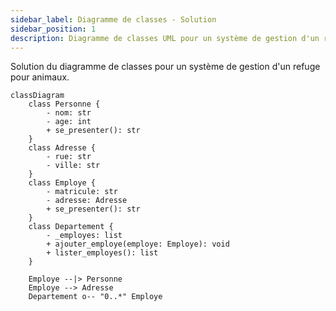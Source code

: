 ```yaml
---
sidebar_label: Diagramme de classes - Solution
sidebar_position: 1
description: Diagramme de classes UML pour un système de gestion d'un refuge pour animaux
---
```


Solution du diagramme de classes pour un système de gestion d'un refuge pour animaux.

```mermaid
classDiagram
    class Personne {
        - nom: str
        - age: int
        + se_presenter(): str
    }
    class Adresse {
        - rue: str
        - ville: str
    }
    class Employe {
        - matricule: str
        - adresse: Adresse
        + se_presenter(): str
    }
    class Departement {
        - _employes: list
        + ajouter_employe(employe: Employe): void
        + lister_employes(): list
    }

    Employe --|> Personne
    Employe --> Adresse
    Departement o-- "0..*" Employe
```

